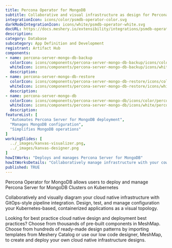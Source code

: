 ```yaml
---
title: Percona Operator for MongoDB
subtitle: Collaborative and visual infrastructure as design for Percona Operator for MongoDB
integrationIcon: icons/color/psmdb-operator-color.svg
darkModeIntegrationIcon: icons/white/psmdb-operator-white.svg
docURL: https://docs.meshery.io/extensibility/integrations/psmdb-operator
description: 
category: Database
subcategory: App Definition and Development
registrant: Artifact Hub
components: 
- name: percona-server-mongo-db-backup
  colorIcon: icons/components/percona-server-mongo-db-backup/icons/color/percona-server-mongo-db-backup-color.svg
  whiteIcon: icons/components/percona-server-mongo-db-backup/icons/white/percona-server-mongo-db-backup-white.svg
  description: 
- name: percona-server-mongo-db-restore
  colorIcon: icons/components/percona-server-mongo-db-restore/icons/color/percona-server-mongo-db-restore-color.svg
  whiteIcon: icons/components/percona-server-mongo-db-restore/icons/white/percona-server-mongo-db-restore-white.svg
  description: 
- name: percona-server-mongo-db
  colorIcon: icons/components/percona-server-mongo-db/icons/color/percona-server-mongo-db-color.svg
  whiteIcon: icons/components/percona-server-mongo-db/icons/white/percona-server-mongo-db-white.svg
  description: 
featureList: [
  "Automates Percona Server for MongoDB deployment",
  "Manages MongoDB configuration",
  "Simplifies MongoDB operations"
]
workingSlides: [
  ../_images/kanvas-visualizer.png,
  ../_images/kanvas-designer.png
]
howItWorks: "Deploys and manages Percona Server for MongoDB"
howItWorksDetails: "Collaboratively manage infrastructure with your coworkers synchronously sharing the same designs."
published: TRUE
---
```

<p>
Percona Operator for MongoDB allows users to deploy and manage Percona Server for MongoDB Clusters on Kubernetes
</p>
<p>
    Collaboratively and visually diagram your cloud native infrastructure with GitOps-style pipeline integration. Design, test, and manage configuration your Kubernetes-based, containerized applications as a visual topology.
</p>
<p>
    Looking for best practice cloud native design and deployment best practices? Choose from thousands of pre-built components in MeshMap. Choose from hundreds of ready-made design patterns by importing templates from Meshery Catalog or use our low code designer, MeshMap, to create and deploy your own cloud native infrastructure designs.
</p>
